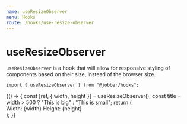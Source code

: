 ```yaml
---
name: useResizeObserver
menu: Hooks
route: /hooks/use-resize-observer
---
```



# useResizeObserver

`useResizeObserver` is a hook that will allow for responsive styling of
components based on their size, instead of the browser size.

```tsx
import { useResizeObserver } from "@jobber/hooks";
```

<Playground>
  {() => {
    const [ref, { width, height }] = useResizeObserver();
    const title = width > 500 ? "This is big" : "This is small";
    return (
      <div ref={ref}>
        <Card title={title}>
          <Content>
            <Text>Width: {width}</Text>
            <Text>Height: {height}</Text>
          </Content>
        </Card>
      </div>
    );
  }}
</Playground>

